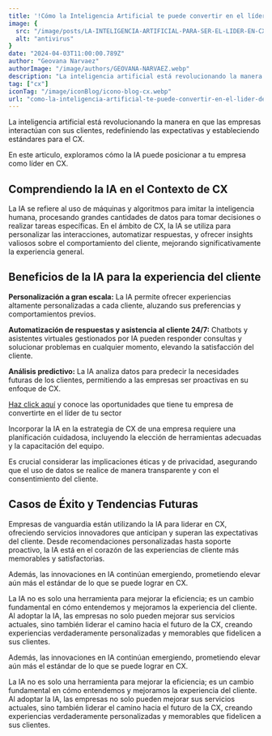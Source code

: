 ```yaml
--- 
title: '!Cómo la Inteligencia Artificial te puede convertir en el líder de tu sector!'
image: {
  src: "/image/posts/LA-INTELIGENCIA-ARTIFICIAL-PARA-SER-EL-LIDER-EN-CX-XKALE-BLOG-03-1024x576.webp",
  alt: "antivirus"
}
date: "2024-04-03T11:00:00.789Z"
author: "Geovana Narvaez"
authorImage: "/image/authors/GEOVANA-NARVAEZ.webp"
description: "La inteligencia artificial está revolucionando la manera en que las empresas interactúan con sus clientes, redefiniendo las expectativas y estableciendo estándares para el CX."
tag: ["cx"]
iconTag: "/image/iconBlog/icono-blog-cx.webp"
url: "como-la-inteligencia-artificial-te-puede-convertir-en-el-lider-de-tu-sector"
---
```


La inteligencia artificial está revolucionando la manera en que las empresas interactúan con sus clientes, redefiniendo las expectativas y estableciendo estándares para el CX.

En este articulo, exploramos cómo la IA puede posicionar a tu empresa como líder en CX.

## Comprendiendo la IA en el Contexto de CX
La IA se refiere al uso de máquinas y algoritmos para imitar la inteligencia humana, procesando grandes cantidades de datos para tomar decisiones o realizar tareas específicas. En el ámbito de CX, la IA se utiliza para personalizar las interacciones, automatizar respuestas, y ofrecer insights valiosos sobre el comportamiento del cliente, mejorando significativamente la experiencia general.

## Beneficios de la IA para la experiencia del cliente
**Personalización a gran escala:** La IA permite ofrecer experiencias altamente personalizadas a cada cliente, aluzando sus preferencias y comportamientos previos.

**Automatización de respuestas y asistencia al cliente 24/7:** Chatbots y asistentes virtuales gestionados por IA pueden responder consultas y solucionar problemas en cualquier momento, elevando la satisfacción del cliente.

**Análisis predictivo:** La IA analiza datos para predecir la necesidades futuras de los clientes, permitiendo a las empresas ser proactivas en su enfoque de CX.

[Haz click aquí](/experiencia-del-cliente) y conoce las oportunidades que tiene tu empresa de convertirte en el líder de tu sector

Incorporar la IA en la estrategia de CX de una empresa requiere una planificación cuidadosa, incluyendo la elección de herramientas adecuadas y la capacitación del equipo. 

Es crucial considerar las implicaciones éticas y de privacidad, asegurando que el uso de datos se realice de manera transparente y con el consentimiento del cliente.

## Casos de Éxito y Tendencias Futuras
Empresas de vanguardia están utilizando la IA para liderar en CX, ofreciendo servicios innovadores que anticipan y superan las expectativas del cliente. Desde recomendaciones personalizadas hasta soporte proactivo, la IA está en el corazón de las experiencias de cliente más memorables y satisfactorias. 

Además, las innovaciones en IA continúan emergiendo, prometiendo elevar aún más el estándar de lo que se puede lograr en CX.

La IA no es solo una herramienta para mejorar la eficiencia; es un cambio fundamental en cómo entendemos y mejoramos la experiencia del cliente. Al adoptar la IA, las empresas no solo pueden mejorar sus servicios actuales, sino también liderar el camino hacia el futuro de la CX, creando experiencias verdaderamente personalizadas y memorables que fidelicen a sus clientes.

Además, las innovaciones en IA continúan emergiendo, prometiendo elevar aún más el estándar de lo que se puede lograr en CX.

La IA no es solo una herramienta para mejorar la eficiencia; es un cambio fundamental en cómo entendemos y mejoramos la experiencia del cliente. Al adoptar la IA, las empresas no solo pueden mejorar sus servicios actuales, sino también liderar el camino hacia el futuro de la CX, creando experiencias verdaderamente personalizadas y memorables que fidelicen a sus clientes.